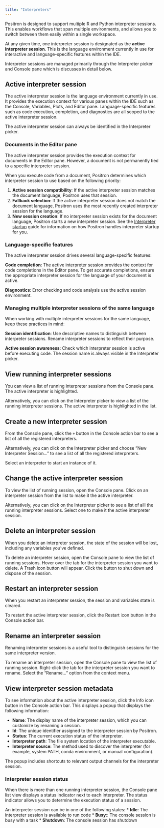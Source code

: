 ```yaml
---
title: "Interpreters"
---
```


Positron is designed to support multiple R and Python interpreter sessions. This enables workflows that span multiple environments, and allows you to switch between them easily within a single workspace.

At any given time, one interpreter session is designated as the **active interpreter session**. This is the language environment currently in use for interactive and language-specific features within the IDE.

Interpreter sessions are managed primarily through the Interpreter picker and Console pane which is discusses in detail below.

## Active interpreter session

The active interpreter session is the language environment currently in use. It provides the execution context for various panes within the IDE such as the Console, Variables, Plots, and Editor pane. Language-specific features such as code execution, completion, and diagnostics are all scoped to the active interpreter session.

The active interpreter session can always be identified in the Interpreter picker.

<screenshot>

### Documents in the Editor pane

The active interpreter session provides the execution context for documents in the Editor pane. However, a document is not permanently tied to a specific interpreter session.

When you execute code from a document, Positron determines which interpreter session to use based on the following priority:

1. **Active session compatibility**: If the active interpreter session matches the document language, Positron uses that session.
2. **Fallback selection**: If the active interpreter session does not match the document language, Positron uses the most recently created interpreter session for the language.
3. **New session creation**: If no interpreter session exists for the document language, Positron starts a new interpreter session. See the [Interpreter startup](interpreter-startup.qmd) guide for information on how Positron handles interpreter startup for you. 

### Language-specific features

The active interpreter session drives several language-specific features:

**Code completion**: The active interpreter session provides the context for code completions in the Editor pane. To get accurate completions, ensure the appropriate interpreter session for the language of your document is active.

**Diagnostics**: Error checking and code analysis use the active session environment.

### Managing multiple interpreter sessions of the same language

When working with multiple interpreter sessions for the same language, keep these practices in mind:

**Session identification**: Use descriptive names to distinguish between interpreter sessions. Rename interpreter sessions to reflect their purpose.

**Active session awareness**: Check which interpreter session is active before executing code. The session name is always visible in the Interpreter picker.

## View running interpreter sessions

You can view a list of running interpreter sessions from the Console pane. The active interpreter is highlighted. 

Alternatively, you can click on the Interpreter picker to view a list of the running interpreter sessions. The active interpreter is highlighted in the list.

<screenshot>

## Create a new interpreter session

From the Console pane, click the `+` button in the Console action bar to see a list of all the registered interpreters.

<screenshot>

Alternatively, you can click on the Interpreter picker and choose "New Interpreter Session..." to see a list of all the registered interpreters.

<screenshot>

Select an interpreter to start an instance of it.

## Change the active interpreter session

To view the list of running session, open the Console pane. Click on an interpreter session from the list to make it the active interpreter.

Alternatively, you can click on the Interpreter picker to see a list of alll the running interpreter sessions. Select one to make it the active interpreter session.

<screenshot>

## Delete an interpreter session

When you delete an interpreter session, the state of the session will be lost, including any variables you've defined.

To delete an interpreter session, open the Console pane to view the list of running sessions. Hover over the tab for the interpreter session you want to delete. A Trash icon button will appear. Click the button to shut down and dispose of the session.

<screenshot>

## Restart an interpreter session

When you restart an interpreter session, the session and variables state is cleared.

To restart the active interpreter session, click the Restart icon button in the Console action bar. 

## Rename an interpreter session

Renaming interpreter sessions is a useful tool to distinguish sessions for the same interpreter version.

To rename an interpreter session, open the Console pane to view the list of running session. Right-click the tab for the interpreter session you want to rename. Select the "Rename..." option from the context menu.

<screenshot>

## View interpreter session metadata

To see information about the active interpreter session, click the Info icon button in the Console action bar. 
This displays a popup that displays the following information:

* **Name**: The display name of the interpreter session, which you can customize by renaming a session.
* **Id**: The unique identifier assigned to the interpreter session by Positron.
* **Status**: The current execution status of the interpreter.
* **Interpreter path**: The file system location of the interpreter executable.
* **Interpreter source**: The method used to discover the interpreter (for example, system PATH, conda environment, or manual configuration).

The popup includes shortcuts to relevant output channels for the interpreter session.

### Interpreter session status

When there is more than one running interpreter session, the Console pane list view displays a status indicator next to each interpreter. The status indicator allows you to determine the execution status of a session.

An interpreter session can be in one of the following states:
* **Idle**: The interpreter session is available to run code
* **Busy**:: The console session is busy with a task
* **Shutdown**: The console session has shutdown